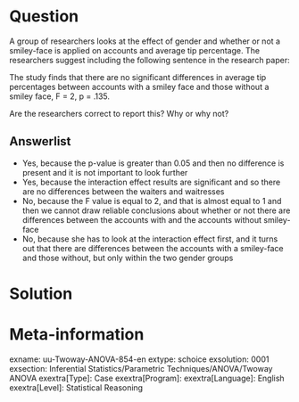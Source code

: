 Question
========
A group of researchers looks at the effect of gender and whether or not a smiley-face is applied on accounts and average tip percentage. The researchers suggest including the following sentence in the research paper:

The study finds that there are no significant differences in average tip percentages between accounts with a smiley face and those without a smiley face, F = 2, p = .135.

Are the researchers correct to report this? Why or why not?

Answerlist
----------
* Yes, because the p-value is greater than 0.05 and then no difference is present and it is not important to look further
* Yes, because the interaction effect results are significant and so there are no differences between the waiters and waitresses
* No, because the F value is equal to 2, and that is almost equal to 1 and then we cannot draw reliable conclusions about whether or not there are differences between the accounts with and the accounts without smiley-face
* No, because she has to look at the interaction effect first, and it turns out that there are differences between the accounts with a smiley-face and those without, but only within the two gender groups


Solution
========

Meta-information
================
exname: uu-Twoway-ANOVA-854-en
extype: schoice
exsolution: 0001
exsection: Inferential Statistics/Parametric Techniques/ANOVA/Twoway ANOVA
exextra[Type]: Case
exextra[Program]: 
exextra[Language]: English
exextra[Level]: Statistical Reasoning